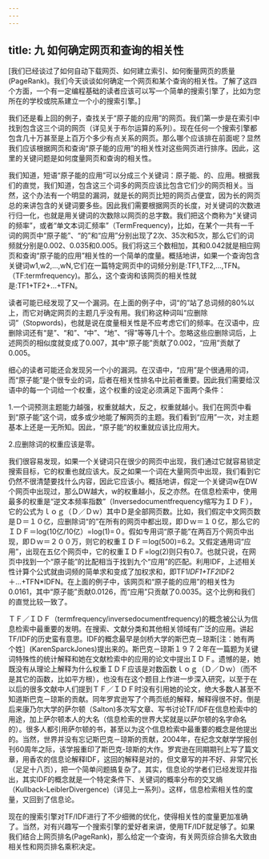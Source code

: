 ```yaml
---
---
---
```

title: 九 如何确定网页和查询的相关性
---




[我们已经谈过了如何自动下载网页、如何建立索引、如何衡量网页的质量(PageRank)。我们今天谈谈如何确定一个网页和某个查询的相关性。了解了这四个方面，一个有一定编程基础的读者应该可以写一个简单的搜索引擎了，比如为您所在的学校或院系建立一个小的搜索引擎。]





我们还是看上回的例子，查找关于“原子能的应用”的网页。我们第一步是在索引中找到包含这三个词的网页（详见关于布尔运算的系列）。现在任何一个搜索引擎都包含几十万甚至是上百万个多少有点关系的网页。那么哪个应该排在前面呢？显然我们应该根据网页和查询“原子能的应用”的相关性对这些网页进行排序。因此，这里的关键问题是如何度量网页和查询的相关性。





我们知道，短语“原子能的应用”可以分成三个关键词：原子能、的、应用。根据我们的直觉，我们知道，包含这三个词多的网页应该比包含它们少的网页相关。当然，这个办法有一个明显的漏洞，就是长的网页比短的网页占便宜，因为长的网页总的来讲包含的关键词要多些。因此我们需要根据网页的长度，对关键词的次数进行归一化，也就是用关键词的次数除以网页的总字数。我们把这个商称为“关键词的频率”，或者“单文本词汇频率”（TermFrequency)，比如，在某个一共有一千词的网页中“原子能”、“的”和“应用”分别出现了2次、35次和5次，那么它们的词频就分别是0.002、0.035和0.005。我们将这三个数相加，其和0.042就是相应网页和查询“原子能的应用”相关性的一个简单的度量。概括地讲，如果一个查询包含关键词w1,w2,...,wN,它们在一篇特定网页中的词频分别是:TF1,TF2,...,TFN。（TF:termfrequency)。那么，这个查询和该网页的相关性就是:TF1+TF2+...+TFN。





读者可能已经发现了又一个漏洞。在上面的例子中，词“的”站了总词频的80%以上，而它对确定网页的主题几乎没有用。我们称这种词叫“应删除词”（Stopwords)，也就是说在度量相关性是不应考虑它们的频率。在汉语中，应删除词还有“是”、“和”、“中”、“地”、“得”等等几十个。忽略这些应删除词后，上述网页的相似度就变成了0.007，其中“原子能”贡献了0.002，“应用”贡献了0.005。





细心的读者可能还会发现另一个小的漏洞。在汉语中，“应用”是个很通用的词，而“原子能”是个很专业的词，后者在相关性排名中比前者重要。因此我们需要给汉语中的每一个词给一个权重，这个权重的设定必须满足下面两个条件：





1.一个词预测主题能力越强，权重就越大，反之，权重就越小。我们在网页中看到“原子能”这个词，或多或少地能了解网页的主题。我们看到“应用”一次，对主题基本上还是一无所知。因此，“原子能“的权重就应该比应用大。





2.应删除词的权重应该是零。





我们很容易发现，如果一个关键词只在很少的网页中出现，我们通过它就容易锁定搜索目标，它的权重也就应该大。反之如果一个词在大量网页中出现，我们看到它仍然不很清楚要找什么内容，因此它应该小。概括地讲，假定一个关键词w在DW个网页中出现过，那么DW越大，w的权重越小，反之亦然。在信息检索中，使用最多的权重是“逆文本频率指数”（Inversedocumentfrequency缩写为ＩＤＦ），它的公式为ｌｏｇ（Ｄ／Ｄｗ）其中Ｄ是全部网页数。比如，我们假定中文网页数是Ｄ＝１０亿，应删除词“的”在所有的网页中都出现，即Ｄｗ＝１０亿，那么它的ＩＤＦ＝log(10亿/10亿）=log(1)=０。假如专用词“原子能”在两百万个网页中出现，即Ｄｗ＝２００万，则它的权重ＩＤＦ＝log(500)=6.2。又假定通用词“应用”，出现在五亿个网页中，它的权重ＩＤＦ=log(2)则只有0.7。也就只说，在网页中找到一个“原子能”的比配相当于找到九个“应用”的匹配。利用IDF，上述相关性计算个公式就由词频的简单求和变成了加权求和，即TF1*IDF1+TF2*IDF2＋...+TFN*IDFN。在上面的例子中，该网页和“原子能的应用”的相关性为0.0161，其中“原子能”贡献0.0126，而“应用”只贡献了0.0035。这个比例和我们的直觉比较一致了。





ＴＦ／ＩＤＦ（termfrequency/inversedocumentfrequency)的概念被公认为信息检索中最重要的发明。在搜索、文献分类和其他相关领域有广泛的应用。讲起TF/IDF的历史蛮有意思。IDF的概念最早是剑桥大学的斯巴克－琼斯[注：她有两个姓］(KarenSparckJones)提出来的。斯巴克－琼斯１９７２年在一篇题为关键词特殊性的统计解释和她在文献检索中的应用的论文中提出ＩＤＦ。遗憾的是，她既没有从理论上解释为什么权重ＩＤＦ应该是对数函数ｌｏｇ（Ｄ／Ｄｗ）（而不是其它的函数，比如平方根），也没有在这个题目上作进一步深入研究，以至于在以后的很多文献中人们提到ＴＦ／ＩＤＦ时没有引用她的论文，绝大多数人甚至不知道斯巴克－琼斯的贡献。同年罗宾逊写了个两页纸的解释，解释得很不好。倒是后来康乃尔大学的萨尔顿（Salton)多次写文章、写书讨论TF/IDF在信息检索中的用途，加上萨尔顿本人的大名（信息检索的世界大奖就是以萨尔顿的名字命名的）。很多人都引用萨尔顿的书，甚至以为这个信息检索中最重要的概念是他提出的。当然，世界并没有忘记斯巴克－琼斯的贡献，2004年，在纪念文献学学报创刊60周年之际，该学报重印了斯巴克-琼斯的大作。罗宾逊在同期期刊上写了篇文章，用香农的信息论解释IDF，这回的解释是对的，但文章写的并不好、非常冗长（足足十八页），把一个简单问题搞复杂了。其实，信息论的学者们已经发现并指出，其实IDF的概念就是一个特定条件下、关键词的概率分布的交叉熵（Kullback-LeiblerDivergence)（详见上一系列）。这样，信息检索相关性的度量，又回到了信息论。





现在的搜索引擎对TF/IDF进行了不少细微的优化，使得相关性的度量更加准确了。当然，对有兴趣写一个搜索引擎的爱好者来讲，使用TF/IDF就足够了。如果我们结合上网页排名(PageRank)，那么给定一个查询，有关网页综合排名大致由相关性和网页排名乘积决定。